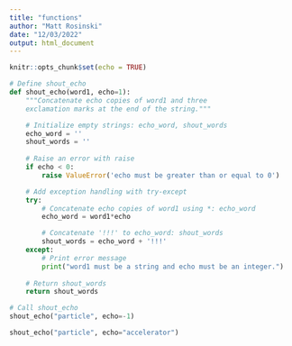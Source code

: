 ---
title: "functions"
author: "Matt Rosinski"
date: "12/03/2022"
output: html_document
---

```{r setup, include=FALSE}
knitr::opts_chunk$set(echo = TRUE)
```


```{python}
# Define shout_echo
def shout_echo(word1, echo=1):
    """Concatenate echo copies of word1 and three
    exclamation marks at the end of the string."""

    # Initialize empty strings: echo_word, shout_words
    echo_word = ''
    shout_words = ''
    
    # Raise an error with raise
    if echo < 0:
        raise ValueError('echo must be greater than or equal to 0')

    # Add exception handling with try-except
    try:
        # Concatenate echo copies of word1 using *: echo_word
        echo_word = word1*echo

        # Concatenate '!!!' to echo_word: shout_words
        shout_words = echo_word + '!!!'
    except:
        # Print error message
        print("word1 must be a string and echo must be an integer.")
    
    # Return shout_words
    return shout_words

# Call shout_echo
shout_echo("particle", echo=-1)

shout_echo("particle", echo="accelerator")
```
